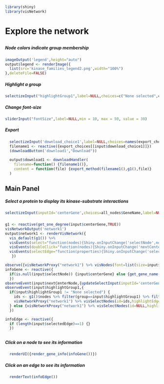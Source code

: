 ```r
library(shiny)
library(visNetwork)
```
# Explore the network
##  {.sidebar data-width="200"}
##### Node colors indicate group membership
```r
imageOutput('legend',height="auto")
output$legend <- renderImage({
  list(src='kinase_families_legend2.png',width="100%")
},deleteFile=FALSE)
```
##### Highlight a group
```r
selectizeInput("highlightGroup1",label=NULL,choices=c("None selected",colors$Group),selected="None selected")
```
##### Change font-size
``` r
sliderInput("fontSize",label=NULL,min = 10, max = 50, value = 30)
```
##### Export
```r
  selectizeInput('download_choice1',label=NULL,choices=names(export_choices))
  filename1 <- reactive({export_choices[[input$download_choice1]]})
  (downloadButton('download1',"Download"))
  
  output$download1 <- downloadHandler(
    filename=function() {filename1()},
    content = function(file) {export_method(filename1(),g1(),file)}
  )
```

## Main Panel

##### Select a protein to display its kinase-substrate interactions
```r
selectizeInput(inputId='centerGene',choices=all_nodes$GeneName,label=NULL,selected = "STK11", multiple = F,options=list(maxOptions=4000))
``` 
### {}
```r
g1 <- reactive(get_one_degree(input$centerGene,TRUE))
visNetworkOutput('network1')
output$network1 <- renderVisNetwork({
  vis_default(g1()) %>%
  visEvents(select="function(nodes){Shiny.onInputChange('selectNode',nodes.nodes);}") %>%
  visEvents(doubleClick="function(nodes){Shiny.onInputChange('nextCenterNode',nodes.nodes)}") %>%
  visEvents(selectEdge="function(properties){Shiny.onInputChange('selectedEdge', properties.edges);}")
   })

observe({visNetworkProxy("network1") %>% visNodes(font=list(size=input$fontSize))})
infoGene <- reactive({
  if(is.null(input$selectNode)) {input$centerGene} else {get_gene_name(input$selectNode)}
  })
observeEvent(input$nextCenterNode,{updateSelectInput(inputId='centerGene',selected=get_gene_name(input$nextCenterNode))})
observeEvent(input$highlightGroup1,{
  if(input$highlightGroup1 != "None selected") {
    ids <- g1()$nodes %>% filter(group==input$highlightGroup1) %>% filter(GeneName!=input$centerGene) %>% pull(id)
    visNetworkProxy("network1") %>% visSelectNodes(id=ids,highlightEdges=F,clickEvent=T) 
  } else {visNetworkProxy("network1") %>% visSelectNodes(id=NULL,highlightEdges=F,clickEvent=T)}
  })

infoEdge <- reactive({
  if (length(input$selectedEdge)==1) {}
  })
```


##  {data-width="200"}
### {}
##### Click on a node to see its information 
```r
  renderUI({render_gene_info(infoGene())})
```
##### Click on an edge to see its information 
```r
  renderText(infoEdge())
```

